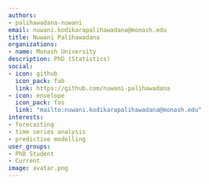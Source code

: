 ```yaml
---
authors:
- palihawadana-nuwani
email: nuwani.kodikarapalihawadana@monash.edu
title: Nuwani Palihawadana
organizations:
- name: Monash University
description: PhD (Statistics)
social:
- icon: github
  icon_pack: fab
  link: https://github.com/nuwani-palihawadana
- icon: envelope
  icon_pack: fas
  link: "mailto:nuwani.kodikarapalihawadana@monash.edu"
interests:
- forecasting
- time series analysis
- predictive modelling
user_groups:
- PhD Student
- Current
image: avatar.png
---
```

